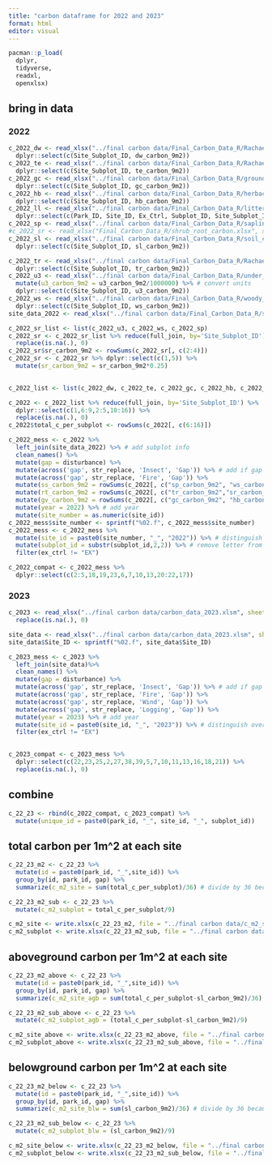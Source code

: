 ```yaml
---
title: "carbon dataframe for 2022 and 2023"
format: html
editor: visual
---
```


```r
pacman::p_load(
  dplyr,
  tidyverse,
  readxl,
  openxlsx)
```

## bring in data

### 2022

```r
c_2022_dw <- read_xlsx("../final carbon data/Final_Carbon_Data_R/Rachael 2022 measurements/Deadwood_Field_Data NEW.xlsm", sheet = "DW carbon") %>%
  dplyr::select(c(Site_Subplot_ID, dw_carbon_9m2))
c_2022_te <- read_xlsx("../final carbon data/Final_Carbon_Data_R/Rachael 2022 measurements/Tree_Biomass_NEW.xlsm", sheet = "Tree carbon") %>%
  dplyr::select(c(Site_Subplot_ID, te_carbon_9m2))
c_2022_gc <- read_xlsx("../final carbon data/Final_Carbon_Data_R/ground_cover_carbon.xlsx", sheet = "Sheet 1") %>%
  dplyr::select(c(Site_Subplot_ID, gc_carbon_9m2))
c_2022_hb <- read_xlsx("../final carbon data/Final_Carbon_Data_R/herbaceous_carbon.xlsx", sheet = "Sheet 1") %>%
  dplyr::select(c(Site_Subplot_ID, hb_carbon_9m2))
c_2022_ll <- read_xlsx("../final carbon data/Final_Carbon_Data_R/litter_carbon.xlsx", sheet = "Sheet 1") %>%
  dplyr::select(c(Park_ID, Site_ID, Ex_Ctrl, Subplot_ID, Site_Subplot_ID, ll_carbon_9m2))
c_2022_sp <- read_xlsx("../final carbon data/Final_Carbon_Data_R/sapling_carbon.xlsx", sheet = "Sheet 1") %>% dplyr::select(c(Site_Subplot_ID, sp_carbon_9m2))
#c_2022_sr <- read_xlsx("Final_Carbon_Data_R/shrub_root_carbon.xlsx", sheet = "Sheet 1") because this data came before R fixed the under 30 units I need to calculate on my own
c_2022_sl <- read_xlsx("../final carbon data/Final_Carbon_Data_R/soil_carbon.xlsx", sheet = "Sheet 1") %>%
  dplyr::select(c(Site_Subplot_ID, sl_carbon_9m2))

c_2022_tr <- read_xlsx("../final carbon data/Final_Carbon_Data_R/Rachael 2022 measurements/Tree_Biomass_NEW.xlsm", sheet = "Tree root carbon") %>%
  dplyr::select(c(Site_Subplot_ID, tr_carbon_9m2))
c_2022_u3 <- read_xlsx("../final carbon data/Final_Carbon_Data_R/under_30_carbon.xlsx", sheet = "Sheet 1") %>%
  mutate(u3_carbon_9m2 = u3_carbon_9m2/1000000) %>% # convert units
  dplyr::select(c(Site_Subplot_ID, u3_carbon_9m2))
c_2022_ws <- read_xlsx("../final carbon data/Final_Carbon_Data_R/woody_shrubs_carbon.xlsx", sheet = "Sheet 1") %>%
  dplyr::select(c(Site_Subplot_ID, ws_carbon_9m2))
site_data_2022 <- read_xlsx("../final carbon data/Final_Carbon_Data_R/subplot_disturbacne.xlsx")

c_2022_sr_list <- list(c_2022_u3, c_2022_ws, c_2022_sp)
c_2022_sr <- c_2022_sr_list %>% reduce(full_join, by='Site_Subplot_ID') %>%
  replace(is.na(.), 0)
c_2022_sr$sr_carbon_9m2 <- rowSums(c_2022_sr[, c(2:4)])
c_2022_sr <- c_2022_sr %>% dplyr::select(c(1,5)) %>%
  mutate(sr_carbon_9m2 = sr_carbon_9m2*0.25)
  

c_2022_list <- list(c_2022_dw, c_2022_te, c_2022_gc, c_2022_hb, c_2022_ll, c_2022_sp, c_2022_sr, c_2022_sl, c_2022_tr, c_2022_u3, c_2022_ws)

c_2022 <- c_2022_list %>% reduce(full_join, by='Site_Subplot_ID') %>%
  dplyr::select(c(1,6:9,2:5,10:16)) %>%
  replace(is.na(.), 0)
c_2022$total_c_per_subplot <- rowSums(c_2022[, c(6:16)])

c_2022_mess <- c_2022 %>%
  left_join(site_data_2022) %>% # add subplot info
  clean_names() %>% 
  mutate(gap = disturbance) %>% 
  mutate(across('gap', str_replace, 'Insect', 'Gap')) %>% # add if gap or not gap
  mutate(across('gap', str_replace, 'Fire', 'Gap')) %>%
  mutate(ss_carbon_9m2 = rowSums(c_2022[, c("sp_carbon_9m2", "ws_carbon_9m2")])) %>% # recategorize pools to match 2023
  mutate(rt_carbon_9m2 = rowSums(c_2022[, c("tr_carbon_9m2","sr_carbon_9m2")])) %>%
  mutate(gv_carbon_9m2 = rowSums(c_2022[, c("gc_carbon_9m2", "hb_carbon_9m2", "u3_carbon_9m2")])) %>%
  mutate(year = 2022) %>% # add year
  mutate(site_number = as.numeric(site_id))
c_2022_mess$site_number <- sprintf("%02.f", c_2022_mess$site_number)
c_2022_mess <- c_2022_mess %>%
  mutate(site_id = paste0(site_number, "_", "2022")) %>% # distinguish overlapping site numbers by year
  mutate(subplot_id = substr(subplot_id,2,2)) %>% # remove letter from subplot
  filter(ex_ctrl != "EX")

c_2022_compat <- c_2022_mess %>%
  dplyr::select(c(2:5,18,19,23,6,7,10,13,20:22,17))
```

### 2023

```r
c_2023 <- read_xlsx("../final carbon data/carbon_data_2023.xlsm", sheet = "Overall C") %>%
  replace(is.na(.), 0) 

site_data <- read_xlsx("../final carbon data/carbon_data_2023.xlsm", sheet = "Subplot info")
site_data$Site_ID <- sprintf("%02.f", site_data$Site_ID)

c_2023_mess <- c_2023 %>%
  left_join(site_data)%>%
  clean_names() %>%
  mutate(gap = disturbance) %>%
  mutate(across('gap', str_replace, 'Insect', 'Gap')) %>% # add if gap or not gap
  mutate(across('gap', str_replace, 'Fire', 'Gap')) %>%
  mutate(across('gap', str_replace, 'Wind', 'Gap')) %>%
  mutate(across('gap', str_replace, 'Logging', 'Gap')) %>%
  mutate(year = 2023) %>% # add year
  mutate(site_id = paste0(site_id, "_", "2023")) %>% # distinguish overlapping site numbers by year
  filter(ex_ctrl != "EX") 
  

c_2023_compat <- c_2023_mess %>%
  dplyr::select(c(22,23,25,2,27,38,39,5,7,10,11,13,16,18,21)) %>%
  replace(is.na(.), 0)
```

## combine

```r
c_22_23 <- rbind(c_2022_compat, c_2023_compat) %>%
  mutate(unique_id = paste0(park_id, "_", site_id, "_", subplot_id))
```

## total carbon per 1m\^2 at each site

```r
c_22_23_m2 <- c_22_23 %>%
  mutate(id = paste0(park_id, "_",site_id)) %>% 
  group_by(id, park_id, gap) %>% 
  summarize(c_m2_site = sum(total_c_per_subplot)/36) # divide by 36 because each of the 4 subplots is 9m2

c_22_23_m2_sub <- c_22_23 %>%
  mutate(c_m2_subplot = total_c_per_subplot/9)

c_m2_site <- write.xlsx(c_22_23_m2, file = "../final carbon data/c_m2_site.xlsx")
c_m2_subplot <- write.xlsx(c_22_23_m2_sub, file = "../final carbon data/c_m2_subplot.xlsx")
```

## aboveground carbon per 1m\^2 at each site

```r
c_22_23_m2_above <- c_22_23 %>%
  mutate(id = paste0(park_id, "_",site_id)) %>% 
  group_by(id, park_id, gap) %>% 
  summarize(c_m2_site_agb = sum(total_c_per_subplot-sl_carbon_9m2)/36) # divide by 36 because each of the 4 subplots is 9m2

c_22_23_m2_sub_above <- c_22_23 %>%
  mutate(c_m2_subplot_agb = (total_c_per_subplot-sl_carbon_9m2)/9)

c_m2_site_above <- write.xlsx(c_22_23_m2_above, file = "../final carbon data/c_m2_site_above.xlsx")
c_m2_subplot_above <- write.xlsx(c_22_23_m2_sub_above, file = "../final carbon data/c_m2_subplot_above.xlsx")
```

## belowground carbon per 1m\^2 at each site

```r
c_22_23_m2_below <- c_22_23 %>%
  mutate(id = paste0(park_id, "_",site_id)) %>% 
  group_by(id, park_id, gap) %>% 
  summarize(c_m2_site_blw = sum(sl_carbon_9m2)/36) # divide by 36 because each of the 4 subplots is 9m2

c_22_23_m2_sub_below <- c_22_23 %>%
  mutate(c_m2_subplot_blw = (sl_carbon_9m2)/9)

c_m2_site_below <- write.xlsx(c_22_23_m2_below, file = "../final carbon data/c_m2_site_below.xlsx")
c_m2_subplot_below <- write.xlsx(c_22_23_m2_sub_below, file = "../final carbon data/c_m2_subplot_below.xlsx")
```
